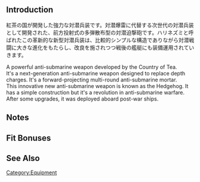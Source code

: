 {{EquipmentInfo}}

==Introduction==
紅茶の国が開発した強力な対潜兵装です。対潜爆雷に代替する次世代の対潜兵装として開発された、前方投射式の多弾散布型の対潜迫撃砲です。ハリネズミと呼ばれたこの革新的な新型対潜兵装は、比較的シンプルな構造でありながら対潜戦闘に大きな進化をもたらし、改良を施されつつ戦後の艦艇にも装備運用されていきます。

A powerful anti-submarine weapon developed by the Country of Tea.<br>
It's a next-generation anti-submarine weapon designed to replace depth charges. It's a forward-projecting multi-round anti-submarine mortar.<br>
This innovative new anti-submarine weapon is known as the Hedgehog. It has a simple construction but it's a revolution in anti-submarine warfare. After some upgrades, it was deployed aboard post-war ships.

==Notes==

==Fit Bonuses==
{{:{{PAGENAME}}/Bonuses}}

==See Also==

{{Equipmentlist}}
[[Category:Equipment]]
